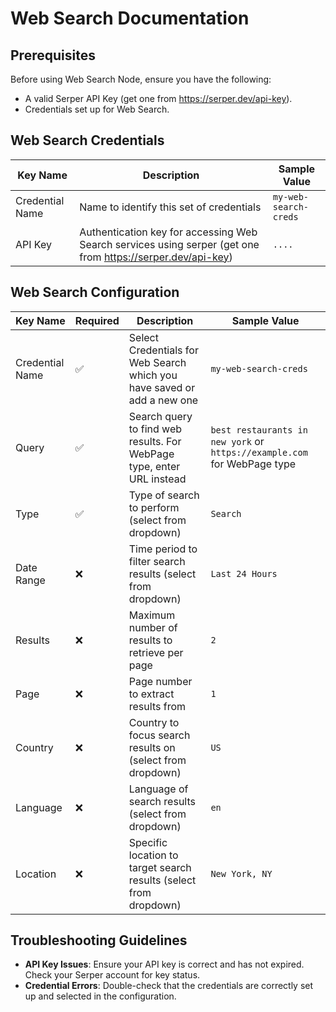 # Web Search Documentation

## Prerequisites

Before using Web Search Node, ensure you have the following:

- A valid Serper API Key (get one from https://serper.dev/api-key).
- Credentials set up for Web Search.

## Web Search Credentials

| Key Name        | Description                                                                                                 | Sample Value          |
| --------------- | ----------------------------------------------------------------------------------------------------------- | --------------------- |
| Credential Name | Name to identify this set of credentials                                                                    | `my-web-search-creds` |
| API Key         | Authentication key for accessing Web Search services using serper (get one from https://serper.dev/api-key) | `....`                |

## Web Search Configuration

| Key Name        | Required | Description                                                             | Sample Value                                                             |
| --------------- | -------- | ----------------------------------------------------------------------- | ------------------------------------------------------------------------ |
| Credential Name | ✅       | Select Credentials for Web Search which you have saved or add a new one | `my-web-search-creds`                                                    |
| Query           | ✅       | Search query to find web results. For WebPage type, enter URL instead   | `best restaurants in new york` or `https://example.com` for WebPage type |
| Type            | ✅       | Type of search to perform (select from dropdown)                        | `Search`                                                                 |
| Date Range      | ❌       | Time period to filter search results (select from dropdown)             | `Last 24 Hours`                                                          |
| Results         | ❌       | Maximum number of results to retrieve per page                          | `2`                                                                      |
| Page            | ❌       | Page number to extract results from                                     | `1`                                                                      |
| Country         | ❌       | Country to focus search results on (select from dropdown)               | `US`                                                                     |
| Language        | ❌       | Language of search results (select from dropdown)                       | `en`                                                                     |
| Location        | ❌       | Specific location to target search results (select from dropdown)       | `New York, NY`                                                           |

## Troubleshooting Guidelines

- **API Key Issues**: Ensure your API key is correct and has not expired. Check your Serper account for key status.
- **Credential Errors**: Double-check that the credentials are correctly set up and selected in the configuration.
